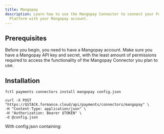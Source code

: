 ```yaml
---
title: Mangopay
description: Learn how to use the Mangopay Connector to connect your Formance
  Platform with your Mangopay account.
---
```



## Prerequisites

Before you begin, you need to have a Mangopay account. Make sure you have a Mangopay API key and secret, with the least amount of permissions required to access the functionality of the Mangopay Connector you plan to use.

<ApiWarning/>

<Mangopay/>

## Installation

<StackCmd>

```shell
fctl payments connectors install mangopay config.json
```

```shell
curl -X POST "https://$STACK.formance.cloud/api/payments/connectors/mangopay" \
-H "Content-Type: application/json" \
-H "Authorization: Bearer $TOKEN" \
-d @config.json
```

</StackCmd>

With config.json containing:

<JsonViewer data={MangopayConfig} theme='ocean' />

<MangopayPostInstall/>

